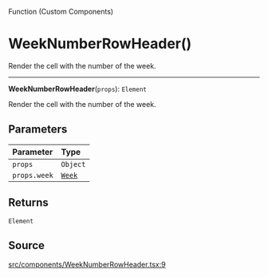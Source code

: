 <SectionTitle>Function (Custom Components)</SectionTitle>

# WeekNumberRowHeader()

<Description>
Render the cell with the number of the week.
</Description>

---

<a id="undefined" name="undefined"></a>

<SignatureMemberIdentifier>**WeekNumberRowHeader**(`props`): `Element`</SignatureMemberIdentifier>

Render the cell with the number of the week.

## Parameters

| Parameter | Type |
| :------ | :------ |
| `props` | `Object` |
| `props.week` | [`Week`](/api/next/classes/Week.md) |

## Returns

`Element`

## Source

[src/components/WeekNumberRowHeader.tsx:9](https://github.com/gpbl/react-day-picker/blob/next/src/components/WeekNumberRowHeader.tsx#L9)
